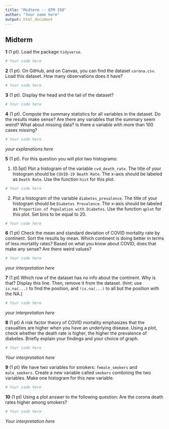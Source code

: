 ```yaml
---
title: "Midterm -- QTM 150"
author: "Your name here"
output: html_document
---
```


## Midterm

**1** (1 pt). Load the package `tidyverse`.

```r
# Your code here
```

**2** (1 pt). On GitHub, and on Canvas, you can find the dataset `corona.csv`. Load this dataset. How many observations does it have?

```r
# Your code here
```

**3** (1 pt). Display the head and the tail of the dataset?

```r
# Your code here
```

**4** (1 pt). Compute the summary statistics for all variables in the dataset. Do the results make sense? Are there any variables that the summary seem weird? What about missing data? Is there a variable with more than 100 cases missing?

```r
# Your code here
```

_your explanations here_

**5** (1 pt). For this question you will plot two histograms:

1. (0.5pt) Plot a histogram of the variable `cvd_death_rate`. The title of your histogram should be `COVID-19 Death Rate`. The x-axis should be labeled as `Death Rate`. Use the function `hist` for this plot.

```r
# Your code here
```

2. Plot a histogram of the variable `diabetes_prevalence`. The title of your histogram should be `Diabetes Prevalence`. The x-axis should be labeled as `Proportion of Population with Diabetes`. Use the function `qplot` for this plot. Set bins to be equal to 20.

```r
# Your code here
```

**6** (1 pt) Check the mean and standard deviation of COVID mortality rate by continent. Sort the results by mean. Which continent is doing better in terms of less mortality rates? Based on what you know about COVID, does that make any sense? Are there weird values?

```r
# Your code here
```

_your interpretation here_

**7** (1 pt) Which row of the dataset has no info about the continent. Why is that? Display this line. Then, remove it from the dataset. (hint: use `is.na(...)` to find the position, and `!is.na(...)` to all but the position with the NA.)

```r
# Your code here
```
_your interpretation here_

**8** (1 pt) A risk factor theory of COVID mortality emphasizes that the casualties are higher when you have an underlying disease. Using a plot, check whether the death rate is higher, the higher the prevalence of diabetes. Briefly explain your findings and your choice of graph.

```r
# Your code here
```
_Your interpretation here_

**9** (1 pt) We have two variables for smokers: `female_smokers` and `male_smokers`. Create a new variable called `smokers` combining the two variables. Make one histogram for this new variable.

```r
# Your code here
```

**10** (1 pt) Using a plot answer to the following question: Are the corona death rates higher among smokers?

```r
# Your code here
```

_Your interpretation here_

